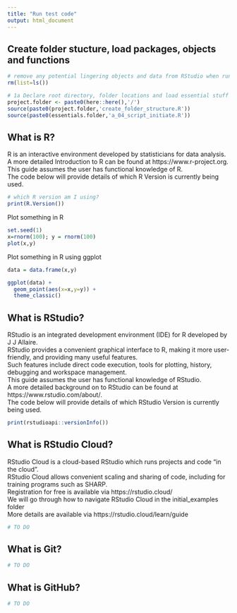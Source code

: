 ```yaml
---
title: "Run test code"
output: html_document
---
```


## Create folder stucture, load packages, objects and functions
```r
# remove any potential lingering objects and data from RStudio when running a new script
rm(list=ls())

# 1a Declare root directory, folder locations and load essential stuff
project.folder <- paste0(here::here(),'/')
source(paste0(project.folder,'create_folder_structure.R'))
source(paste0(essentials.folder,'a_04_script_initiate.R'))
```

## What is R?

R is an interactive environment developed by statisticians for data analysis.\
A more detailed Introduction to R can be found at https://www.r-project.org. \
This guide assumes the user has functional knowledge of R.\
The code below will provide details of which R Version is currently being used.
```r
# which R version am I using?
print(R.Version())
```

Plot something in R
```r
set.seed(1)
x=rnorm(100); y = rnorm(100)
plot(x,y)
```

Plot something in R using ggplot
```r
data = data.frame(x,y)

ggplot(data) + 
  geom_point(aes(x=x,y=y)) +
  theme_classic()
```

## What is RStudio?

RStudio is an integrated development environment (IDE) for R developed by J J Allaire.\
RStudio provides a convenient graphical interface to R, making it more user-friendly, and providing many useful features.\
Such features include direct code execution, tools for plotting, history, debugging and workspace management.\
This guide assumes the user has functional knowledge of RStudio.\
A more detailed background on to RStudio can be found at https://www.rstudio.com/about/. \
The code below will provide details of which RStudio Version is currently being used.\
```r
print(rstudioapi::versionInfo())
```

## What is RStudio Cloud?

RStudio Cloud is a cloud-based RStudio which runs projects and code "in the cloud".\
RStudio Cloud allows convenient scaling and sharing of code, including for training programs such as SHARP.\
Registration for free is available via https://rstudio.cloud/\
We will go through how to navigate RStudio Cloud in the initial_examples folder\
More details are available via https://rstudio.cloud/learn/guide
```r
# TO DO
```

## What is Git?
```r
# TO DO
```

## What is GitHub?
```r
# TO DO
```